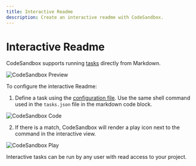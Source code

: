 ```yaml
---
title: Interactive Readme
description: Create an interactive readme with CodeSandbox.
---
```


# Interactive Readme

CodeSandbox supports running [tasks](/learn/repositories/task) directly from Markdown. 

![CodeSandbox Preview](../images/interactive-readme-config.jpg)

To configure the interactive Readme:
1. Define a task using the [configuration file](/learn/repositories/task). Use the same shell command used in the `tasks.json` file in the markdown code block.

![CodeSandbox Code](../images/interactive-readme-syntax.jpg)

2. If there is a match, CodeSandbox will render a play icon next to the command in the interactive view. 

![CodeSandbox Play](../images/interactive-readme-play.jpg)

Interactive tasks can be run by any user with read access to your project.

